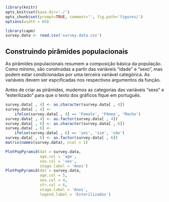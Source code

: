 ```r
library(knitr)
opts_knit$set(base.dir='./')
opts_chunk$set(prompt=TRUE, comment='', fig.path='figures/')
options(width = 66)
```

```r
library(capm)
survey.data <- read.csv('survey.data.csv')
```

## Construindo pirâmides populacionais

As pirâmides populacionais resumem a composição básica da população. Como mínimo, são construidas a partir das variáveis "idade" e "sexo", mas podem estar condicionadas por uma terceira variável categórica. As variáveis devem ser espcificadas nos respectivos argumentos da função.  

Antes de criar as pirâmides, mudemos as categorias das variáveis "sexo" e "esterilizado" para que o texto dos gráficos fique em português.

```r
survey.data[ , 4] <- as.character(survey.data[ , 4])
survey.data[ , 4] <-
    ifelse(survey.data[ , 4] == 'Female', 'Fêmea', 'Macho')
survey.data[ , 4] <- as.factor(survey.data[ , 4])
survey.data[ , 6] <- as.character(survey.data[ , 6])
survey.data[ , 6] <-
    ifelse(survey.data[ , 6] == 'yes', 'sim', 'não')
survey.data[ , 6] <- as.factor(survey.data[ , 6])
matrix(names(survey.data), ncol = 1)
```

```r
PlotPopPyramid(dat = survey.data,
               age.col = 'age',
               sex.col = 'sex',
               stage.label = 'Anos')
PlotPopPyramid(dat = survey.data,
               age.col = 5,
               sex.col = 4,
               str.col = 6,
               stage.label = 'Anos',
               legend.label = 'Esterilizados')
```


